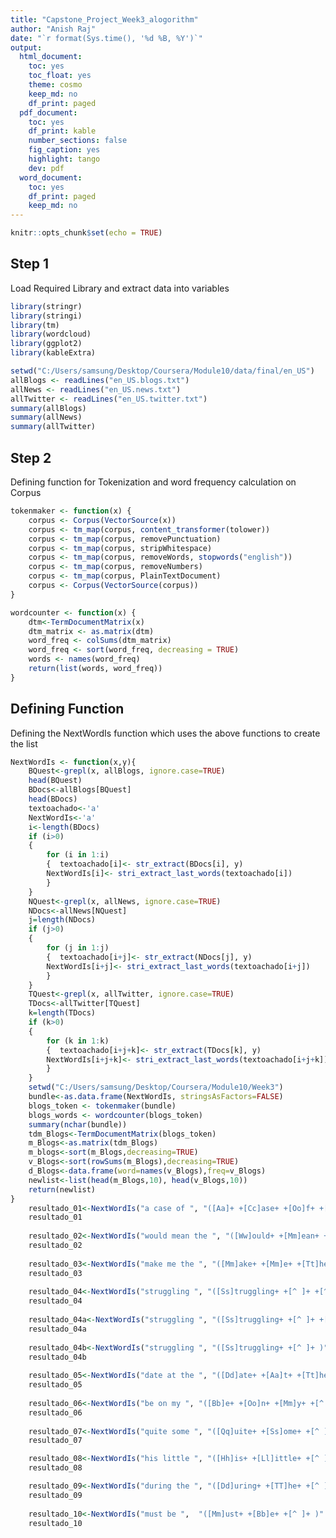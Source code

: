 ---
title: "Capstone_Project_Week3_alogorithm"
author: "Anish Raj"
date: "`r format(Sys.time(), '%d %B, %Y')`"
output:
  html_document:
    toc: yes
    toc_float: yes
    theme: cosmo
    keep_md: no
    df_print: paged
  pdf_document:
    toc: yes
    df_print: kable
    number_sections: false
    fig_caption: yes
    highlight: tango
    dev: pdf
  word_document:
    toc: yes
    df_print: paged
    keep_md: no
---

```{r setup, include=FALSE}
knitr::opts_chunk$set(echo = TRUE)
```

## Step 1

Load Required Library and extract data into variables

```{r load-data, echo = TRUE}
library(stringr)
library(stringi)
library(tm)
library(wordcloud)
library(ggplot2)
library(kableExtra)

setwd("C:/Users/samsung/Desktop/Coursera/Module10/data/final/en_US")
allBlogs <- readLines("en_US.blogs.txt")
allNews <- readLines("en_US.news.txt")
allTwitter <- readLines("en_US.twitter.txt")
summary(allBlogs)
summary(allNews)
summary(allTwitter)
```

## Step 2

Defining function for Tokenization and word frequency calculation on Corpus

```{r tokenization, echo = TRUE}
tokenmaker <- function(x) {
    corpus <- Corpus(VectorSource(x))
    corpus <- tm_map(corpus, content_transformer(tolower))
    corpus <- tm_map(corpus, removePunctuation)
    corpus <- tm_map(corpus, stripWhitespace)
    corpus <- tm_map(corpus, removeWords, stopwords("english"))
    corpus <- tm_map(corpus, removeNumbers)
    corpus <- tm_map(corpus, PlainTextDocument)
    corpus <- Corpus(VectorSource(corpus))
}  

wordcounter <- function(x) {
    dtm<-TermDocumentMatrix(x)
    dtm_matrix <- as.matrix(dtm)
    word_freq <- colSums(dtm_matrix)
    word_freq <- sort(word_freq, decreasing = TRUE)
    words <- names(word_freq)
    return(list(words, word_freq))
}  
```
## Defining Function 
Defining the NextWordIs function which uses the above functions to create the list


```{r extract-data, echo = TRUE}
NextWordIs <- function(x,y){
    BQuest<-grepl(x, allBlogs, ignore.case=TRUE)
    head(BQuest)
    BDocs<-allBlogs[BQuest]
    head(BDocs)
    textoachado<-'a'
    NextWordIs<-'a'
    i<-length(BDocs)
    if (i>0)
    {
        for (i in 1:i)
        {  textoachado[i]<- str_extract(BDocs[i], y)
        NextWordIs[i]<- stri_extract_last_words(textoachado[i]) 
        }
    }
    NQuest<-grepl(x, allNews, ignore.case=TRUE)
    NDocs<-allNews[NQuest]
    j=length(NDocs)
    if (j>0)
    {
        for (j in 1:j)
        {  textoachado[i+j]<- str_extract(NDocs[j], y)
        NextWordIs[i+j]<- stri_extract_last_words(textoachado[i+j]) 
        }
    }
    TQuest<-grepl(x, allTwitter, ignore.case=TRUE)
    TDocs<-allTwitter[TQuest]
    k=length(TDocs)
    if (k>0)
    {
        for (k in 1:k)
        {  textoachado[i+j+k]<- str_extract(TDocs[k], y)
        NextWordIs[i+j+k]<- stri_extract_last_words(textoachado[i+j+k]) 
        }
    }
    setwd("C:/Users/samsung/Desktop/Coursera/Module10/Week3")
    bundle<-as.data.frame(NextWordIs, stringsAsFactors=FALSE)
    blogs_token <- tokenmaker(bundle)
    blogs_words <- wordcounter(blogs_token)
    summary(nchar(bundle))
    tdm_Blogs<-TermDocumentMatrix(blogs_token)
    m_Blogs<-as.matrix(tdm_Blogs)
    m_blogs<-sort(m_Blogs,decreasing=TRUE)
    v_Blogs<-sort(rowSums(m_Blogs),decreasing=TRUE)
    d_Blogs<-data.frame(word=names(v_Blogs),freq=v_Blogs)
    newlist<-list(head(m_Blogs,10), head(v_Blogs,10))
    return(newlist)
}
    resultado_01<-NextWordIs("a case of ", "([Aa]+ +[Cc]ase+ +[Oo]f+ +[^ ]+ )" )
    resultado_01
    
    resultado_02<-NextWordIs("would mean the ", "([Ww]ould+ +[Mm]ean+ +[Tt]he+ +[^ ]+ )" )
    resultado_02
    
    resultado_03<-NextWordIs("make me the ", "([Mm]ake+ +[Mm]e+ +[Tt]he+ +[^ ]+ )" )
    resultado_03
    
    resultado_04<-NextWordIs("struggling ", "([Ss]truggling+ +[^ ]+ +[^ ]+ +[^ ]+ )" )  
    resultado_04
    
    resultado_04a<-NextWordIs("struggling ", "([Ss]truggling+ +[^ ]+ +[^ ]+ )" )  
    resultado_04a
    
    resultado_04b<-NextWordIs("struggling ", "([Ss]truggling+ +[^ ]+ )" )  
    resultado_04b
    
    resultado_05<-NextWordIs("date at the ", "([Dd]ate+ +[Aa]t+ +[Tt]he+ +[^ ]+ )" )  
    resultado_05
    
    resultado_06<-NextWordIs("be on my ", "([Bb]e+ +[Oo]n+ +[Mm]y+ +[^ ]+ )" )  
    resultado_06
    
    resultado_07<-NextWordIs("quite some ", "([Qq]uite+ +[Ss]ome+ +[^ ]+ )" )  
    resultado_07  

    resultado_08<-NextWordIs("his little ", "([Hh]is+ +[Ll]ittle+ +[^ ]+ )" )  
    resultado_08  

    resultado_09<-NextWordIs("during the ", "([Dd]uring+ +[TT]he+ +[^ ]+ )" )  
    resultado_09 
    
    resultado_10<-NextWordIs("must be ",  "([Mm]ust+ +[Bb]e+ +[^ ]+ )" )  
    resultado_10  
```


